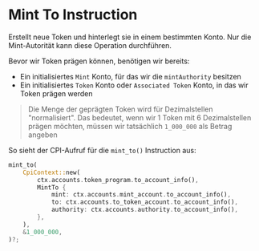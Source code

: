 
# Mint To Instruction

Erstellt neue Token und hinterlegt sie in einem bestimmten Konto. Nur die Mint-Autorität kann diese Operation durchführen.

Bevor wir Token prägen können, benötigen wir bereits:
- Ein initialisiertes `Mint` Konto, für das wir die `mintAuthority` besitzen
- Ein initialisiertes `Token` Konto oder `Associated Token` Konto, in das wir Token prägen werden

> Die Menge der geprägten Token wird für Dezimalstellen "normalisiert". Das bedeutet, wenn wir 1 Token mit 6 Dezimalstellen prägen möchten, müssen wir tatsächlich `1_000_000` als Betrag angeben

So sieht der CPI-Aufruf für die `mint_to()` Instruction aus:

```rust
mint_to(
    CpiContext::new(
        ctx.accounts.token_program.to_account_info(),
        MintTo {
            mint: ctx.accounts.mint_account.to_account_info(),
            to: ctx.accounts.to_token_account.to_account_info(),
            authority: ctx.accounts.authority.to_account_info(),
        },
    ),
    &1_000_000,
)?;
```